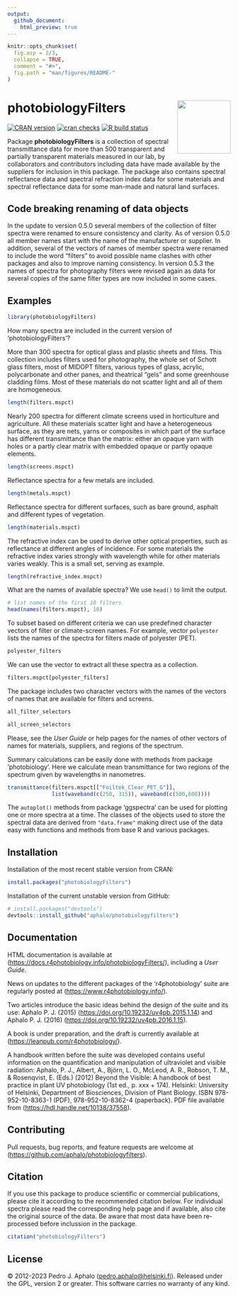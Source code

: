 ```yaml
---
output:
  github_document:
    html_preview: true
---
```


```r
knitr::opts_chunk$set(
  fig.asp = 2/3,
  collapse = TRUE,
  comment = "#>",
  fig.path = "man/figures/README-"
)
```

# photobiologyFilters <img src="man/figures/logo.png" align="right" width="120"/>

[![CRAN version](https://www.r-pkg.org/badges/version-last-release/photobiologyFilters)](https://cran.r-project.org/package=photobiologyFilters) [![cran checks](https://badges.cranchecks.info/worst/photobiologyFilters.svg)](https://cran.r-project.org/web/checks/check_results_photobiologyFilters.html) [![R build status](https://github.com/aphalo/photobiologyfilters/workflows/R-CMD-check/badge.svg)](https://github.com/aphalo/photobiologyfilters/actions)

Package **photobiologyFilters** is a collection of spectral transmittance data for more than 500 transparent and partially transparent materials measured in our lab, by collaborators and contributors including data have made available by the suppliers for inclusion in this package. The package also contains spectral reflectance data and spectral refraction index data for some materials and spectral reflectance data for some man-made and natural land surfaces.

## Code breaking renaming of data objects

In the update to version 0.5.0 several members of the collection of filter spectra were renamed to ensure consistency and clarity. As of version 0.5.0 all member names start with the name of the manufacturer or supplier. In addition, several of the vectors of names of member spectra were renamed to include the word "filters" to avoid possible name clashes with other packages and also to improve naming consistency. In version 0.5.3 the names of spectra for photography filters were revised again as data for several copies of the same filter types are now included in some cases.

## Examples

```r
library(photobiologyFilters)
```

How many spectra are included in the current version of 'photobiologyFilters'?

More than 300 spectra for optical glass and plastic sheets and films. This collection includes filters used for photography, the whole set of Schott glass filters, most of MIDOPT filters, various types of glass, acrylic, polycarbonate and other panes, and theatrical "gels" and some greenhouse cladding films. Most of these materials do not scatter light and all of them are homogeneous.

```r
length(filters.mspct)
```

Nearly 200 spectra for different climate screens used in horticulture and agriculture. All these materials scatter light and have a heterogeneous surface, as they are nets, yarns or composites in which part of the surface has different transmittance than the matrix: either an opaque yarn with holes or a partly clear matrix with embedded opaque or partly opaque elements.

```r
length(screens.mspct)
```

Reflectance spectra for a few metals are included.

```r
length(metals.mspct)
```

Reflectance spectra for different surfaces, such as bare ground, asphalt and different types of vegetation.

```r
length(materials.mspct)
```

The refractive index can be used to derive other optical properties, such as reflectance at different angles of incidence. For some materials the refractive index varies strongly with wavelength while for other materials varies weakly. This is a small set, serving as example.

```r
length(refractive_index.mspct)
```

What are the names of available spectra? We use `head()` to limit the output.

```r
# list names of the first 10 filters
head(names(filters.mspct), 10)
```

To subset based on different criteria we can use predefined character vectors of filter or climate-screen names. For example, vector `polyester` lists the names of the spectra for filters made of polyester (PET).

```r
polyester_filters
```

We can use the vector to extract all these spectra as a collection.

```r
filters.mspct[polyester_filters]
```

The package includes two character vectors with the names of the vectors of names that are available for filters and screens.

```r
all_filter_selectors
```

```r
all_screen_selectors
```

Please, see the *User Guide* or help pages for the names of other vectors of names for materials, suppliers, and regions of the spectrum.

Summary calculations can be easily done with methods from package 'photobiology'. Here we calculate mean transmittance for two regions of the spectrum given by wavelengths in nanometres.

```r
transmittance(filters.mspct[["Foiltek_Clear_PET_G"]], 
              list(waveband(c(250, 315)), waveband(c(500,600))))
```

The `autoplot()` methods from package 'ggspectra' can be used for plotting one or more spectra at a time. The classes of the objects used to store the spectral data are derived from `"data.frame"` making direct use of the data easy with functions and methods from base R and various packages.

## Installation

Installation of the most recent stable version from CRAN:

```r
install.packages("photobiologyFilters")
```

Installation of the current unstable version from GitHub:

```r
# install.packages("devtools")
devtools::install_github("aphalo/photobiologyfilters")
```

## Documentation

HTML documentation is available at (<https://docs.r4photobiology.info/photobiologyFilters/>), including a *User Guide*.

News on updates to the different packages of the 'r4photobiology' suite are regularly posted at (<https://www.r4photobiology.info/>).

Two articles introduce the basic ideas behind the design of the suite and its use: Aphalo P. J. (2015) (<https://doi.org/10.19232/uv4pb.2015.1.14>) and Aphalo P. J. (2016) (<https://doi.org/10.19232/uv4pb.2016.1.15>).

A book is under preparation, and the draft is currently available at (<https://leanpub.com/r4photobiology/>).

A handbook written before the suite was developed contains useful information on the quantification and manipulation of ultraviolet and visible radiation: Aphalo, P. J., Albert, A., Björn, L. O., McLeod, A. R., Robson, T. M., & Rosenqvist, E. (Eds.) (2012) Beyond the Visible: A handbook of best practice in plant UV photobiology (1st ed., p. xxx + 174). Helsinki: University of Helsinki, Department of Biosciences, Division of Plant Biology. ISBN 978-952-10-8363-1 (PDF), 978-952-10-8362-4 (paperback). PDF file available from (<https://hdl.handle.net/10138/37558>).

## Contributing

Pull requests, bug reports, and feature requests are welcome at (<https://github.com/aphalo/photobiologyfilters>).

## Citation

If you use this package to produce scientific or commercial publications, please cite it according to the recommended citation below. For individual spectra please read the corresponding help page and if available, also cite the original source of the data. Be aware that most data have been re-processed before inclussion in the package.

```r
citation("photobiologyFilters")
```

## License

© 2012-2023 Pedro J. Aphalo ([pedro.aphalo\@helsinki.fi](mailto:pedro.aphalo@helsinki.fi)). Released under the GPL, version 2 or greater. This software carries no warranty of any kind.
